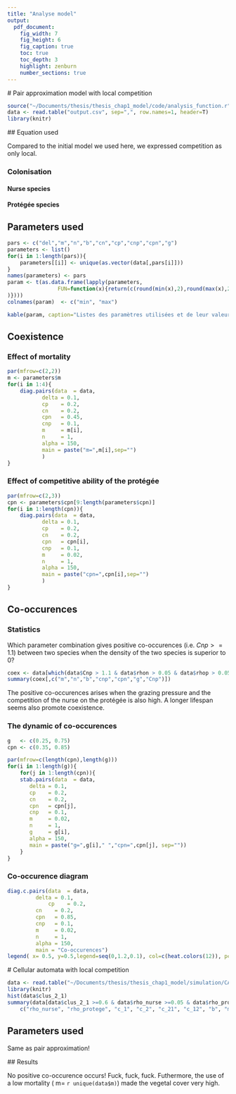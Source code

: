 ```yaml
---
title: "Analyse model"
output:
  pdf_document:
    fig_width: 7
    fig_height: 6
    fig_caption: true
    toc: true
    toc_depth: 3
    highlight: zenburn 
    number_sections: true
---
```



# Pair approximation model with local competition

```r
source("~/Documents/thesis/thesis_chap1_model/code/analysis_function.r")
data <- read.table("output.csv", sep=",", row.names=1, header=T)
library(knitr)
```
## Equation used

Compared to the initial model we used here, we expressed competition as only local.

### Colonisation

#### Nurse species
\begin{equation}
	w_{ \left\{0,+_n \right\} } = \left( \delta_n\rho_{+_N} + \left( 1 - \delta_n \right)q_{+_n|0}\right) \left(b_n-c_nq_{+_n|+_n} -  c_{pn}q_{+_p|0} \right)
\end{equation}

#### Protégée species
\begin{equation}
	w_{ \left\{0,+_p \right\} } = \left( \delta_p\rho_{+_p} + \left( 1 - \delta_p \right)q_{+_p|0}\right) \left(b_p-c_pq_{+_p|0} -  c_{np}q_{+_n|0} - g(1 - q_{+_n|0}n) \right)
	\label{recolP}
\end{equation}

## Parameters used

```r
pars <- c("del","m","n","b","cn","cp","cnp","cpn","g")
parameters <- list()
for(i in 1:length(pars)){
	parameters[[i]] <- unique(as.vector(data[,pars[i]]))
}
names(parameters) <- pars
param <- t(as.data.frame(lapply(parameters,
				FUN=function(x){return(c(round(min(x),2),round(max(x),2))
)})))
colnames(param)  <- c("min", "max")

kable(param, caption="Listes des paramètres utilisées et de leur valeurs")
```

## Coexistence

### Effect of mortality

```r
par(mfrow=c(2,2))
m <- parameters$m
for(i in 1:4){
	diag.pairs(data  = data,
		   delta = 0.1,
		   cp    = 0.2,
		   cn    = 0.2,
		   cpn   = 0.45,
		   cnp   = 0.1,
		   m     = m[i],
		   n     = 1,
		   alpha = 150,
		   main = paste("m=",m[i],sep="")
		   )
}

```

### Effect of competitive ability of the protégée

```r
par(mfrow=c(2,3))
cpn <- parameters$cpn[9:length(parameters$cpn)]
for(i in 1:length(cpn)){
	diag.pairs(data  = data,
		   delta = 0.1,
		   cp    = 0.2,
		   cn    = 0.2,
		   cpn   = cpn[i],
		   cnp   = 0.1,
		   m     = 0.02,
		   n     = 1,
		   alpha = 150,
		   main = paste("cpn=",cpn[i],sep="")
		   )
}

```

## Co-occurences

### Statistics

Which parameter combination gives positive co-occurences (i.e. $Cnp >= 1.1$) between two species when the density of the two species is superior to 0?

```r
coex <- data[which(data$Cnp > 1.1 & data$rhon > 0.05 & data$rhop > 0.05),]
summary(coex[,c("m","n","b","cnp","cpn","g","Cnp")])
```
The positive co-occurences arises when the grazing pressure and the competition of the nurse on the protégée is also high. A longer lifespan seems also promote coexistence.


### The dynamic of co-occurences

```r
g   <- c(0.25, 0.75)
cpn <- c(0.35, 0.85)

par(mfrow=c(length(cpn),length(g)))
for(i in 1:length(g)){
	for(j in 1:length(cpn)){
	stab.pairs(data  = data,
	   delta = 0.1,
	   cp    = 0.2,
	   cn    = 0.2,
	   cpn   = cpn[j],
	   cnp   = 0.1,
	   m     = 0.02,
	   n     = 1,
	   g     = g[i],
	   alpha = 150,
	   main = paste("g=",g[i]," ","cpn=",cpn[j], sep=""))
	}
}

```

### Co-occurence diagram

```r
diag.c.pairs(data  = data,
	     delta = 0.1,
       	     cp    = 0.2,
	     cn    = 0.2,
	     cpn   = 0.85,
	     cnp   = 0.1,
	     m     = 0.02,
	     n     = 1,
	     alpha = 150,
	     main = "Co-occurences")
legend( x= 0.5, y=0.5,legend=seq(0,1.2,0.1), col=c(heat.colors(12)), pch=6)
```


# Cellular automata with local competition

```r
data <- read.table("~/Documents/thesis/thesis_chap1_model/simulation/CA_mod3/CA_output.csv", sep=",", row.names=1, header=T)
library(knitr)
hist(data$clus_2_1)
summary(data[data$clus_2_1 >=0.6 & data$rho_nurse >=0.05 & data$rho_protege >=0.05,
	c("rho_nurse", "rho_protege", "c_1", "c_2", "c_21", "c_12", "b", "m", "g","clus_2_1")])
```

## Parameters used

Same as pair approximation!

## Results

No positive co-occurence occurs! Fuck, fuck, fuck. Futhermore, the use of a low mortality ( m=  `r unique(data$m)`) made the vegetal cover very high.

```r

```

